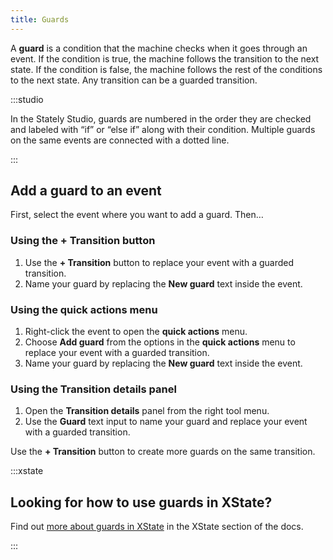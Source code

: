 ```yaml
---
title: Guards
---
```


A **guard** is a condition that the machine checks when it goes through an event. If the condition is true, the machine follows the transition to the next state. If the condition is false, the machine follows the rest of the conditions to the next state. Any transition can be a guarded transition.

<p>
  <ThemedImage
    alt="A video player state machine with an initial Paused State and a Playing state. The transition from Playing to Paused has a guard numbered 1 and labeled ‘If time left is zero’. The first guard is joined to a second guard by a dotted line. The second guard is numbered 2 and is labeled ‘Else if time left is more than zero.’ The second guard’s transition targets the Playing state."
    sources={{
      light: '/assets/transitions-and-events/guards/guards.png',
      dark: '/assets/transitions-and-events/guards/guards-dm.png',
    }}
  />
</p>

:::studio

In the Stately Studio, guards are numbered in the order they are checked and labeled with “if” or “else if” along with their condition. Multiple guards on the same events are connected with a dotted line.

:::

<!--TODO: Why you might use a guard with example.-->

## Add a guard to an event

First, select the event where you want to add a guard. Then…

### Using the **+ Transition** button

1. Use the **+ Transition** button to replace your event with a guarded transition.
2. Name your guard by replacing the **New guard** text inside the event.

### Using the **quick actions** menu

1. Right-click the event to open the **quick actions** menu.
2. Choose **Add guard** from the options in the **quick actions** menu to replace your event with a guarded transition.
3. Name your guard by replacing the **New guard** text inside the event.

### Using the **Transition details** panel

1. Open the **Transition details** panel from the right tool menu.
2. Use the **Guard** text input to name your guard and replace your event with a guarded transition.

Use the **+ Transition** button to create more guards on the same transition.

:::xstate

## Looking for how to use guards in XState?

Find out [more about guards in XState](/xstate/transitions-and-choices/guards.mdx) in the XState section of the docs.

:::
